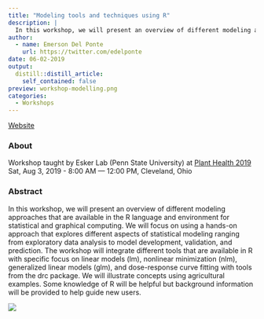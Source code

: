 ```yaml
---
title: "Modeling tools and techniques using R"
description: |
  In this workshop, we will present an overview of different modeling approaches that are available in the R language and environment for statistical and graphical computing. We will focus on using a hands-on approach that explores different aspects of statistical modeling ranging from exploratory data analysis to model development, validation, and prediction.
author:
  - name: Emerson Del Ponte
    url: https://twitter.com/edelponte
date: 06-02-2019
output:
  distill::distill_article:
    self_contained: false
preview: workshop-modelling.png
categories: 
  - Workshops
---
```


[Website](https://rtools.netlify.app/)

### About

Workshop taught by Esker Lab (Penn State University) at [Plant Health 2019](https://apsnet.confex.com/apsnet/2019/meetingapp.cgi/Session/3078)\
Sat, Aug 3, 2019 - 8:00 AM --- 12:00 PM, Cleveland, Ohio

### Abstract

In this workshop, we will present an overview of different modeling approaches that are available in the R language and environment for statistical and graphical computing. We will focus on using a hands-on approach that explores different aspects of statistical modeling ranging from exploratory data analysis to model development, validation, and prediction. The workshop will integrate different tools that are available in R with specific focus on linear models (lm), nonlinear minimization (nlm), generalized linear models (glm), and dose-response curve fitting with tools from the drc package. We will illustrate concepts using agricultural examples. Some knowledge of R will be helpful but background information will be provided to help guide new users.

![](workshop-modelling.png)

